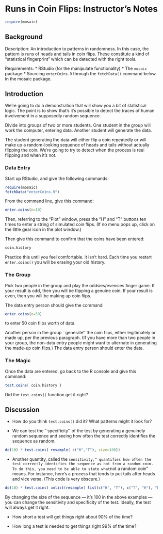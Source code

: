 Runs in Coin Flips: Instructor's Notes
========================================================

```r
require(mosaic)
```

## Background 

Description:
An introduction to patterns in randomness.  In this case, the pattern is runs of heads and tails in coin flips.  These constitute a kind of "statistical fingerprint" which can be detected with the right tools.

Requirements:
* RStudio (for the manipulate functionality)
* The `mosaic` package
* Sourcing `enterCoins.R` through the `fetchData()` command below in the mosaic package.

## Introduction

We're going to do a demonstration that will show you a bit of statistical logic.  The point is to show that's it's possible to detect the traces of human involvement in a supposedly random sequence.  

Divide into groups of two or more students.  One student in the group will work the computer, entering data.  Another student will generate the data.

The student generating the data will either flip a coin repeatedly or will make up a random-looking sequence of heads and tails without actually flipping the coin.  We're going to try to detect when the process is real flipping and when it's not.

### Data Entry

Start up RStudio, and give the following commands:
```r
require(mosaic)
fetchData("enterCoins.R")
```

From the command line, give this command:
```r
enter.coins(n=10)
```
Then, referring to the "Plot" window, press the "H" and "T" buttons ten times to enter a string of simulated coin flips.  (If no menu pops up, click on the little gear icon in the plot window.)

Then give this command to confirm that the coins have been entered:
```r
coin.history
```

Practice this until you feel comfortable.  It isn't hard.  Each time you restart `enter.coins()` you will be erasing your old history.

### The Group

Pick two people in the group and play the oddsies/evensies finger game.  If your result is odd, then you will be flipping a genuine coin.  If your result is even, then you will be making up coin flips.

The data entry person should give the command
```r
enter.coins(n=50)
```
to enter 50 coin flips worth of data.

Another person in the group ``generate'' the coin flips, either legitimately or made up, per the previous paragraph.  (If you have more than two people in your group, the non-data entry people might want to alternate in generating the made-up coin flips.) The data entry person should enter the data.

### The Magic

Once the data are entered, go back to the R console and give this command:
```r
test.coins( coin.history )
```

Did the `test.coins()` function get it right?

## Discussion

* How do you think `test.coins()` did it?  What patterns might it look for?

* We can test the ``specificity'' of the test by generating a genuinely random sequence and seeing how often the test correctly identifies the sequence as random.
```r
do(10) * test.coins( resample( c("H","T"), size=100))
```

* Another quantity, called the ``sensitivity," quantifies how often the test correctly identifies the sequence as not from a random coin.  To do this, you need to be able to state what ``not a random coin" means.  For instance, here's a process that tends to put tails after heads and vice versa. (This code is very obscure.)
```r
do(10) * test.coins( unlist(resample( list(c("H", "T"), c("T", "H"), "H", "T"), size=100))[1:100])
```

By changing the size of the sequence --- it's 100 in the above examples --- you can change the sensitivity and specificity of the test.  Ideally, the test will always get it right.

* How short a test will get things right about 90% of the time?

* How long a test is needed to get things right 99% of the time?

